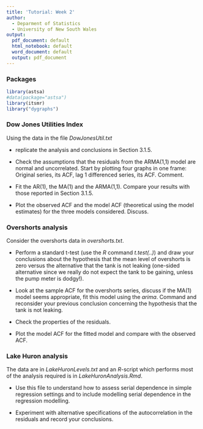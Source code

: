```yaml
---
title: 'Tutorial: Week 2'
author:
  - Deparment of Statistics
  - University of New South Wales
output:
  pdf_document: default
  html_notebook: default
  word_document: default
  output: pdf_document
---
```

  
### Packages
  
```r
library(astsa)
#data(package="astsa")
library(itsmr)
library("dygraphs")
```

### Dow Jones Utilities Index

Using the data in the file *DowJonesUtil.txt* 

* replicate the analysis and conclusions in Section 3.1.5. 

* Check the assumptions that the residuals from the ARMA(1,1) model are normal and uncorrelated. Start by plotting four graphs in one frame: Original series, its ACF, lag 1 differenced series, its ACF. Comment. 

* Fit the AR(1), the MA(1) and the ARMA(1,1). Compare your results with those reported in Section 3.1.5.

* Plot the observed ACF and the model ACF (theoretical using the model estimates) for the three models considered. Discuss.

    
### Overshorts analysis

Consider the overshorts data in *overshorts.txt*. 

* Perform a standard t-test (use the *R* command *t.test(..)*) and draw your conclusions about the hypothesis that the mean level of overshorts is zero versus the alternative that the tank is not leaking (one-sided alternative since we really do not expect the tank to be gaining, unless the pump meter is dodgy!). 

* Look at the sample ACF for the overshorts series, discuss if the MA(1) model seems appropriate, fit this model using the *arima*. Command and reconsider your previous conclusion concerning the hypothesis that the tank is not leaking. 

* Check the properties of the residuals. 

* Plot the model ACF for the fitted model and compare with the observed ACF.


### Lake Huron analysis

The data are in *LakeHuronLevels.txt* and an *R*-script which performs most of the analysis required is in *LakeHuronAnalysis.Rmd*. 

* Use this file to understand how to assess serial dependence in simple regression settings and to include modelling serial dependence in the regression modelling. 
            
* Experiment with alternative specifications of the autocorrelation in the residuals and record your conclusions.
 